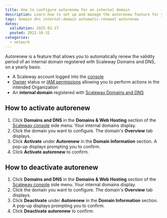 ```yaml
---
title: How to configure autorenew for an internal domain
description: Learn how to set up and manage the autorenew feature for your internal domains. Follow straightforward steps to activate or deactivate autorenewal, ensuring seamless renewal of domain validity.
tags: domain dns internal-domain automatic-renewal autorenew
dates:
  validation: 2025-02-27
  posted: 2022-10-31
categories:
  - network
---
```



Autorenew is a feature that allows you to automatically renew the validity period of an internal domain registered with Scaleway Domains and DNS, on a yearly basis.

<Requirements />

- A Scaleway account logged into the [console](https://console.scaleway.com)
- [Owner](/iam/concepts/#owner) status or [IAM permissions](/iam/concepts/#permission) allowing you to perform actions in the intended Organization
- An **internal domain** registered with [Scaleway Domains and DNS](https://www.scaleway.com/en/domains-and-dns/)

## How to activate autorenew

1. Click **Domains and DNS** in the **Domains & Web Hosting** section of the [Scaleway console](https://console.scaleway.com) side menu. Your internal domains display.
2. Click the domain you want to configure. The domain's **Overview** tab displays.
3. Click **Activate** under **Autorenew** in the **Domain Information** section. A pop-up displays prompting you to confirm.
4. Click **Activate autorenew** to confirm.


## How to deactivate autorenew

1. Click **Domains and DNS** in the **Domains & Web Hosting** section of the [Scaleway console](https://console.scaleway.com) side menu. Your internal domains display.
2. Click the domain you want to configure. The domain's **Overview** tab displays.
3. Click **Deactivate** under **Autorenew** in the **Domain Information** section. A pop-up displays prompting you to confirm.
4. Click **Deactivate autorenew** to confirm.

